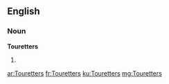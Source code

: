 ==English==

===Noun===
'''Touretters'''

# {{plural of|Touretter}}

[[ar:Touretters]]
[[fr:Touretters]]
[[ku:Touretters]]
[[mg:Touretters]]